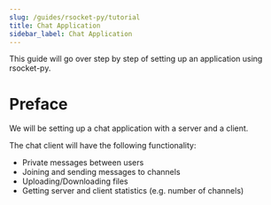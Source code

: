 ```yaml
---
slug: /guides/rsocket-py/tutorial
title: Chat Application
sidebar_label: Chat Application
---
```


This guide will go over step by step of setting up an application using rsocket-py.

# Preface

We will be setting up a chat application with a server and a client.

The chat client will have the following functionality:
- Private messages between users
- Joining and sending messages to channels
- Uploading/Downloading files
- Getting server and client statistics (e.g. number of channels)
